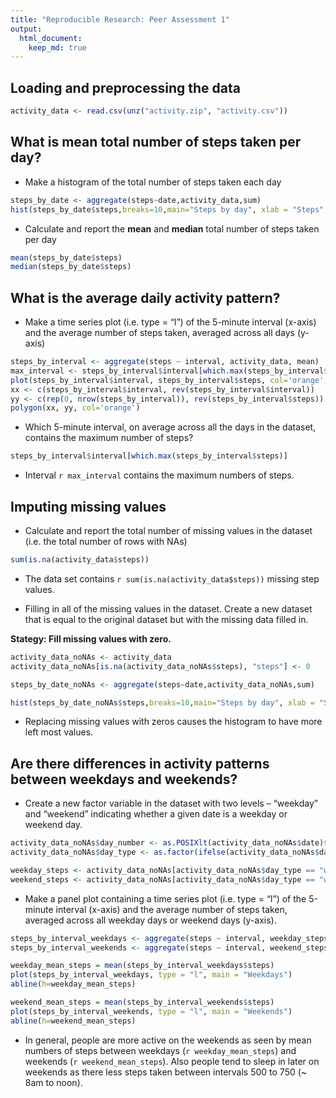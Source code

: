 ```yaml
---
title: "Reproducible Research: Peer Assessment 1"
output: 
  html_document:
    keep_md: true
---
```


## Loading and preprocessing the data
```R
activity_data <- read.csv(unz("activity.zip", "activity.csv"))

```

## What is mean total number of steps taken per day?

* Make a histogram of the total number of steps taken each day

```R
steps_by_date <- aggregate(steps~date,activity_data,sum)
hist(steps_by_date$steps,breaks=10,main="Steps by day", xlab = "Steps", col = "orange")
```

* Calculate and report the **mean** and **median** total number of steps taken per day

```R
mean(steps_by_date$steps)
median(steps_by_date$steps)
```

## What is the average daily activity pattern?

* Make a time series plot (i.e. type = "l") of the 5-minute interval (x-axis) and the average number of steps taken, averaged across all days (y-axis)

```R

steps_by_interval <- aggregate(steps ~ interval, activity_data, mean)
max_interval <- steps_by_interval$interval[which.max(steps_by_interval$steps)]
plot(steps_by_interval$interval, steps_by_interval$steps, col='orange', type="l", xlab = "5 minute interval", ylab = "Average steps", main = "Average Daily Steps")
xx <- c(steps_by_interval$interval, rev(steps_by_interval$interval))
yy <- c(rep(0, nrow(steps_by_interval)), rev(steps_by_interval$steps))
polygon(xx, yy, col='orange')
```

* Which 5-minute interval, on average across all the days in the dataset, contains the maximum number of steps?

```R
steps_by_interval$interval[which.max(steps_by_interval$steps)]
```

* Interval `r max_interval` contains the maximum numbers of steps.

## Imputing missing values

* Calculate and report the total number of missing values in the dataset (i.e. the total number of rows with NAs)

```R
sum(is.na(activity_data$steps))
```

* The data set contains `r sum(is.na(activity_data$steps))` missing step values.

* Filling in all of the missing values in the dataset. Create a new dataset that is equal to the original dataset but with the missing data filled in.

**Stategy: Fill missing values with zero.**

```R
activity_data_noNAs <- activity_data
activity_data_noNAs[is.na(activity_data_noNAs$steps), "steps"] <- 0

steps_by_date_noNAs <- aggregate(steps~date,activity_data_noNAs,sum)

hist(steps_by_date_noNAs$steps,breaks=10,main="Steps by day", xlab = "Steps", col = "purple")

```

* Replacing missing values with zeros causes the histogram to have more left most values.

## Are there differences in activity patterns between weekdays and weekends?

* Create a new factor variable in the dataset with two levels -- "weekday" and "weekend" indicating whether a given date is a weekday or weekend day.

```R

activity_data_noNAs$day_number <- as.POSIXlt(activity_data_noNAs$date)$wday
activity_data_noNAs$day_type <- as.factor(ifelse(activity_data_noNAs$day_number == 0 | activity_data_noNAs$day_number == 6, "weekend", "weekday"))

weekday_steps <- activity_data_noNAs[activity_data_noNAs$day_type == "weekday",]
weekend_steps <- activity_data_noNAs[activity_data_noNAs$day_type == "weekend",]

```

* Make a panel plot containing a time series plot (i.e. type = "l") of the 5-minute interval (x-axis) and the average number of steps taken, averaged across all weekday days or weekend days (y-axis).

```R
steps_by_interval_weekdays <- aggregate(steps ~ interval, weekday_steps, mean)
steps_by_interval_weekends <- aggregate(steps ~ interval, weekend_steps, mean)

weekday_mean_steps = mean(steps_by_interval_weekdays$steps)
plot(steps_by_interval_weekdays, type = "l", main = "Weekdays")
abline(h=weekday_mean_steps)

weekend_mean_steps = mean(steps_by_interval_weekends$steps)
plot(steps_by_interval_weekends, type = "l", main = "Weekends")
abline(h=weekend_mean_steps)

```

* In general, people are more active on the weekends as seen by mean numbers of steps between weekdays (`r weekday_mean_steps`) and weekends (`r weekend_mean_steps`).  Also people tend to sleep in later on weekends as there less steps taken between intervals 500 to 750 (~ 8am to noon).